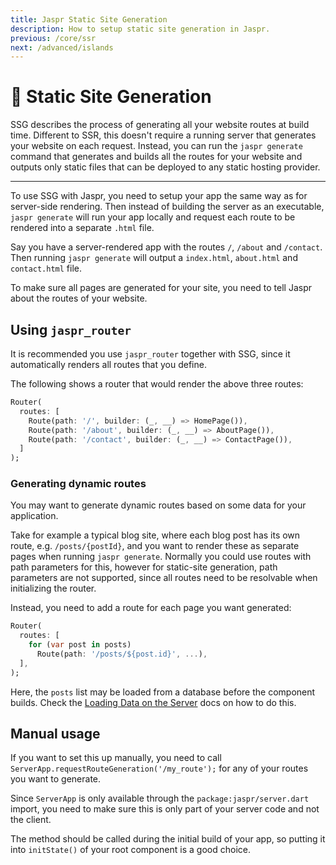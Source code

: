 ```yaml
---
title: Jaspr Static Site Generation
description: How to setup static site generation in Jaspr.
previous: /core/ssr
next: /advanced/islands
---
```


# 📑 Static Site Generation

SSG describes the process of generating all your website routes at build time. Different to SSR, this doesn't require
a running server that generates your website on each request. Instead, you can run the `jaspr generate` command that generates
and builds all the routes for your website and outputs only static files that can be deployed to any static hosting provider.

---

To use SSG with Jaspr, you need to setup your app the same way as for server-side rendering. Then instead of building the
server as an executable, `jaspr generate` will run your app locally and request each route to be rendered into a separate `.html` file.

Say you have a server-rendered app with the routes `/`, `/about` and `/contact`. Then running `jaspr generate` will
output a `index.html`, `about.html` and `contact.html` file.

To make sure all pages are generated for your site, you need to tell Jaspr about the routes of your website.

## Using `jaspr_router`

It is recommended you use `jaspr_router` together with SSG, since it automatically renders all routes that you define.

The following shows a router that would render the above three routes:

```dart
Router(
  routes: [
    Route(path: '/', builder: (_, __) => HomePage()),
    Route(path: '/about', builder: (_, __) => AboutPage()),
    Route(path: '/contact', builder: (_, __) => ContactPage()),
  ]
);
```

### Generating dynamic routes

You may want to generate dynamic routes based on some data for your application.

Take for example a typical blog site, where each blog post has its own route, e.g. `/posts/{postId}`, and you want
to render these as separate pages when running `jaspr generate`. Normally you could use routes with path parameters for this,
however for static-site generation, path parameters are not supported, since all routes need to be resolvable when initializing the router.

Instead, you need to add a route for each page you want generated:

```dart
Router(
  routes: [
    for (var post in posts)
      Route(path: '/posts/${post.id}', ...),
  ],
);
```

Here, the `posts` list may be loaded from a database before the component builds.
Check the [Loading Data on the Server](/core/ssr#-loading-data-on-the-server) docs on how to do this.

## Manual usage

If you want to set this up manually, you need to call `ServerApp.requestRouteGeneration('/my_route');` for any of your
routes you want to generate.

Since `ServerApp` is only available through the `package:jaspr/server.dart` import, you need to make sure this is only part of your
server code and not the client.

The method should be called during the initial build of your app, so putting it into `initState()` of your root component is a good choice.
